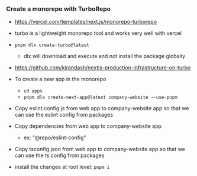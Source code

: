 ### Create a monorepo with TurboRepo

- https://vercel.com/templates/next.js/monorepo-turborepo
- turbo is a lightweight monorepo tool and works very well with vercel
- `pnpm dlx create-turbo@latest`
  - dlx will download and execute and not install the package globally
- https://github.com/kirandash/nextjs-production-infrastructure-on-turbo

- To create a new app in the monorepo
  - `cd apps`
  - `pnpm dlx create-next-app@latest company-website --use-pnpm`
- Copy eslint.config.js from web app to company-website app so that we can use the eslint config from packages
- Copy dependencies from web app to company-website app
  - ex: "@repo/eslint-config"
- Copy tsconfig.json from web app to company-website app so that we can use the ts config from packages
- install the changes at root level: `pnpm i`
